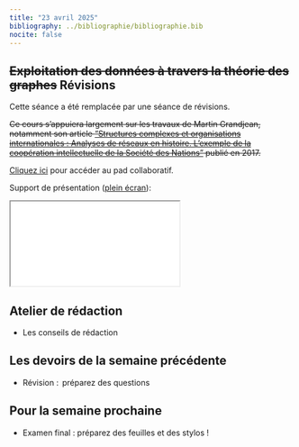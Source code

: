 ```yaml
---
title: "23 avril 2025"
bibliography: ../bibliographie/bibliographie.bib
nocite: false
---
```


## ~~Exploitation des données à travers la théorie des graphes~~ Révisions

Cette séance a été remplacée par une séance de révisions.

~~Ce cours s'appuiera largement sur les travaux de Martin Grandjean, notamment son article ["Structures complexes et organisations internationales : Analyses de réseaux en histoire. L'exemple de la coopération intellectuelle de la Société des Nations"](https://shs.hal.science/halshs-01610098v2) publié en 2017.~~

::: {.callout-note}

[Cliquez ici](https://demo.hedgedoc.org/YHWKpSIcTmqeyA9RQFlGMg#) pour accéder au pad collaboratif.

:::

Support de présentation ([plein écran](/slides/seance11.html){target="_blank"}):

```{=html}

<iframe src="/slides/seance11.html"></iframe>
```

## Atelier de rédaction

- Les conseils de rédaction

## Les devoirs de la semaine précédente

- Révision :  préparez des questions

## Pour la semaine prochaine

- Examen final : préparez des feuilles et des stylos !


